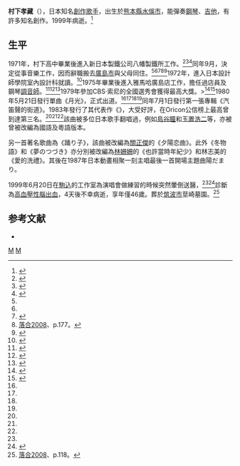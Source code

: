 {{expand|time=2015-09-17}}{{藝人
| 姓名 = 村下孝藏
| 類型 = 男歌手
| 圖片 = 
| 圖片尺寸 =
| 圖片簡介 = 
| 國籍 = {{JPN}}
| 出生日期 = {{Birth date|1953|2|28}}
| 出生地點 = 日本[[熊本縣|熊本縣]][[水俁市|水俁市]]
| 逝世日期 = {{Death date and age|1999|6|24|1953|2|28}}
| 逝世地點 = 日本[[東京都|東京都]]
| 死因 = [[顱內出血|高血壓性腦出血]]
| 墓地 = [[筑波市|筑波市]]莖崎墓園
| 職業 = 歌手
| 教育程度 = 日本設計師學院室內設計科畢業
| 親屬 = 
| 音樂類型 = [[日本流行音樂|日本流行音樂]]、[[日本歌謠曲|日本歌謠曲]]
| 出道作 = 月光
| 出道日期 = {{Chinese date|1982-05-01}}
| 活躍年代 = 1980年－1999年
| 唱片公司 = [[索尼音樂娛樂|索尼音樂]]
| 網站 = {{url|www.murashita-kozo.com}}
}}
{{japanese|japanese=村下 孝蔵|kana=むらした こうぞう|romaji=Murashita Kōzō}}
'''村下孝藏'''（{{bd|1953年|2月28日|1999年|6月24日}}），日本知名[[創作歌手|創作歌手]]，出生於[[熊本縣|熊本縣]][[水俁市|水俁市]]，能彈奏[[鋼琴|鋼琴]]、[[吉他|吉他]]，有許多知名創作。1999年病逝。<ref name="sma">{{cite web |title=村下孝蔵 |url=https://www.sma.co.jp/s/sma/artist/140?ima=0000#/news/0 |publisher=Sony Music Artists |access-date=2021-06-24 |archive-date=2021-06-24 |archive-url=https://web.archive.org/web/20210624205451/https://www.sma.co.jp/s/sma/artist/140?ima=0000#/news/0 |dead-url=no }}</ref>

== 生平 ==
1971年，村下高中畢業後進入新日本製鐵公司八幡製鐵所工作。<ref name="sponichi">{{cite web |title=【1983年６月】初恋／村下孝蔵　中学２年の時の淡い思いをそのまま… |url=https://www.sponichi.co.jp/entertainment/yomimono/music/anokoro/06/kiji/K20110624001067080.html |website=Sponichi Annex |publisher=スポーツニッポン |accessdate=2021-06-24 |date=2011-06-24 |archive-date=2021-11-24 |archive-url=https://web.archive.org/web/20211124102112/https://www.sponichi.co.jp/entertainment/yomimono/music/anokoro/06/kiji/K20110624001067080.html |dead-url=no }}</ref><ref name="nikkan2008716 ">{{Cite news |title=村下孝蔵さんの「初恋」は歌詞通りだった |newspaper=日刊スポーツ |date=2008-07-16 |author= |url=http://www.nikkansports.com/entertainment/news/p-et-tp0-20080716-384306.html |accessdate=2015-10-14 |page=22 |archive-date=2021-06-29 |archive-url=https://web.archive.org/web/20210629023419/https://www.nikkansports.com/entertainment/news/p-et-tp0-20080716-384306.html |dead-url=no }}</ref><ref name="nnn20190603">{{Cite web|url=https://www.nishinippon.co.jp/item/n/515445/|title=九州近代歌謡遺聞 フォーク編＜423＞村下孝蔵（5）|date=2019-06-03|author=田代俊一郎|publisher=西日本新聞|accessdate=2020-05-30|archiveurl=https://web.archive.org/web/20210628191612/https://www.nishinippon.co.jp/item/n/515445/|archivedate=2021-06-28|dead-url=no}}</ref>同年9月，決定從事音樂工作，因而辭職搬去[[廣島市|廣島市]]與父母同住。<ref name="sma"/><ref name="sponichi"/><ref name="朝日広島201014 ">{{Cite news |title=村下孝蔵　今も降る君の歌声-マイタウン広島 |newspaper=朝日新聞広島版 |date=2010-01-04 |author= |page=33}}</ref><ref>[[#落合2008|落合2008]]、p.177。</ref><ref name="cinemad">{{Cite news|title=RCCラジオで追悼特番「村下孝蔵 20年目の同窓会」|date=2019-06-08|author=中野良彦|work=CINEMAD|url=http://cinemad.jp/movie/movie-2087.html|accessdate=2020-08-05|publisher=シネマッド舎|archiveurl=https://web.archive.org/web/20210628203018/https://cinemad.jp/movie/movie-2087.html|archivedate=2021-06-28|dead-url=no}}</ref>1972年，進入日本設計師學院室內設計科就讀。<ref name="nnn20190617">{{Cite web|url=https://www.nishinippon.co.jp/item/n/519321/|title=九州近代歌謡遺聞 フォーク編＜425＞村下孝蔵（7）|date=2019-06-17|author=田代俊一郎|publisher=西日本新聞|accessdate=2020-05-30|archiveurl=https://web.archive.org/web/20200530081653/https://www.nishinippon.co.jp/item/n/519321/|archivedate=2020-05-30}}</ref>1975年畢業後進入雅馬哈廣島店工作，擔任過店員及鋼琴[[調音師|調音師]]。<ref name="コトバンク">{{Cite web|url=https://kotobank.jp/word/%E6%9D%91%E4%B8%8B%20%E5%AD%9D%E8%94%B5-1674302|title=村下孝蔵（ムラシタ コウゾウ）とは - コトバンク|publisher=朝日新聞社|accessdate=2020-05-30|archive-date=2021-06-24|archive-url=https://web.archive.org/web/20210624203902/https://kotobank.jp/word/%E6%9D%91%E4%B8%8B%20%E5%AD%9D%E8%94%B5-1674302|dead-url=no}}</ref><ref name="cinemad">{{Cite news |title=RCCラジオで追悼特番「村下孝蔵 20年目の同窓会」|date=2019-06-08|author=中野良彦|work=CINEMAD|url=http://cinemad.jp/movie/movie-2087.html|accessdate=2020-08-05|publisher=シネマッド舎|archiveurl=https://megalodon.jp/2020-0805-0748-04/cinemad.jp/movie/movie-2087.html|archivedate=2020-08-05}}</ref><ref name="nnn20190701">{{Cite web|url=https://www.nishinippon.co.jp/item/n/523299/|title=九州近代歌謡遺聞 フォーク編＜427＞村下孝蔵（9）|date=2019-07-01|author=田代俊一郎|publisher=西日本新聞|accessdate=2020-05-30|archiveurl=https://web.archive.org/web/20210903045335/https://www.nishinippon.co.jp/item/n/523299/|archivedate=2021-09-03|dead-url=no}}</ref>1979年參加CBS·索尼的全國選秀會獲得最高大獎。><ref name="shokutaku">{{Cite news |title=『初恋／村下孝蔵』 食卓ON楽、2015-09-27 |date=2008-06-20 |author= |url=http://www.hfmweb.jp/blog/shokutaku/2008/06/post_31.html |accessdate=2015-10-14 |publisher=広島エフエム放送 |archiveurl=https://web.archive.org/web/20151014123829/http://www.hfmweb.jp/blog/shokutaku/2008/06/post_31.html |archivedate=2015-10-14}}</ref><ref name="music-calendar20170702">{{Cite news |title=recommend 村下孝蔵の隠れた名曲「丘の上から」 |work=大人のMusic Calender |date=2017-07-02 |author=嶋田富士彦 |url=http://music-calendar.jp/2017070201 |accessdate=2018-03-03 |publisher=ニッポン放送 |archiveurl=https://web.archive.org/web/20180728102924/http://music-calendar.jp/2017070201 |archivedate=2018-02-28}}</ref>1980年5月21日發行單曲《月光》，正式出道。<ref name="sma"/><ref name="sponichi"/><ref name="nikkan2008716"/><ref name="cinemad"/>同年7月1日發行第一張專輯《汽笛聲的街道》。1983年發行了其代表作《{{ja-link|初戀 (村下孝藏)|初恋 (村下孝蔵の曲)|初戀}}》，大受好評，在Oricon公信榜上最高曾到達第三名。<ref name="sponichi"/><ref name="shokutaku"/><ref name="コトバンク"/>該曲被多位日本歌手翻唱過，例如[[島谷瞳|島谷瞳]]和[[玉置浩二|玉置浩二]]等，亦被曾被改編為國語及粵語版本。

另一首著名歌曲為《踊り子》，該曲被改編為[[關正傑|關正傑]]的《夕陽恋曲》。此外《冬物語》和《夢のつづき》亦分別被改編為[[林姍姍|林姍姍]]的《也許當時年紀少》和林志美的《愛的洗禮》。其後在1987年日本動畫相聚一刻主唱最後一首開場主題曲陽だまり。

1999年6月20日在[[駒込|駒込]]的工作室為演唱會做練習的時候突然暈倒送醫，<ref name="コトバンク"/><ref name="nnn20190422">{{Cite web|url=https://www.nishinippon.co.jp/item/n/504733/|title=九州近代歌謡遺聞 フォーク編＜419＞村下孝蔵（1）|date=2019-04-22|author=田代俊一郎|publisher=[[西日本新聞|西日本新聞]]|accessdate=2020-05-30|archiveurl=https://web.archive.org/web/20200530083802/https://www.nishinippon.co.jp/item/n/504733/|archivedate=2020-05-30}}</ref>診斷為[[顱內出血|高血壓性腦出血]]，4天後不幸病逝，享年僅46歲。葬於[[筑波市|筑波市]]莖崎墓園。<ref name="ochiai2008-118">[[#落合2008|落合2008]]、p.118。</ref>

==参考文献==
{{reflist}}
* {{Cite book
|author = 落合昇平
|year = 2008
|title = 村下孝蔵 STORY 深き夢歌、淡き恋歌
|series = ソニー・マガジンズ新書 M003
|publisher = ソニーマガジンズ
|isbn = 4-7897-3306-8
|language=ja
|ref = 落合2008
}}

{{村下孝藏}}
{{DEFAULTSORT:Murashita Kōzō}}
{{Authority control}}
[[Category:日本創作歌手|M]]
[[Category:熊本縣出身人物|M]]